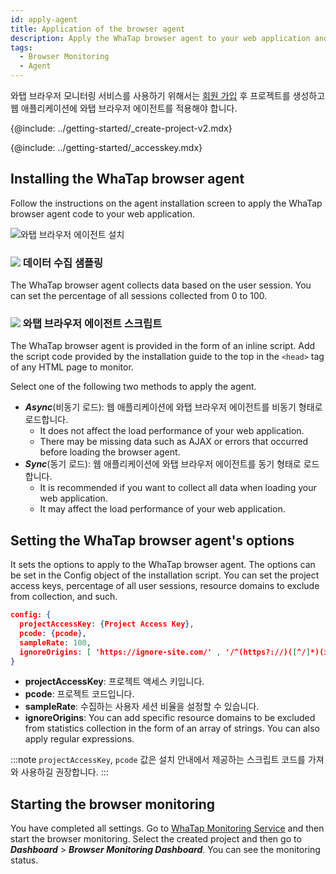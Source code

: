 ```yaml
---
id: apply-agent
title: Application of the browser agent
description: Apply the WhaTap browser agent to your web application and start the browser monitoring.
tags:
  - Browser Monitoring
  - Agent
---
```



와탭 브라우저 모니터링 서비스를 사용하기 위해서는 [회원 가입](https://www.whatap.io/ko/signup/) 후 프로젝트를 생성하고 웹 애플리케이션에 와탭 브라우저 에이전트를 적용해야 합니다.

{@include: ../getting-started/_create-project-v2.mdx}  

{@include: ../getting-started/_accesskey.mdx}

## Installing the WhaTap browser agent

Follow the instructions on the agent installation screen to apply the WhaTap browser agent code to your web application.

![와탭 브라우저 에이전트 설치](/img/rum-apply-agent.png)

### ![](/img/number-01.png) 데이터 수집 샘플링

The WhaTap browser agent collects data based on the user session. You can set the percentage of all sessions collected from 0 to 100.

### ![](/img/number-02.png) 와탭 브라우저 에이전트 스크립트

The WhaTap browser agent is provided in the form of an inline script. Add the script code provided by the installation guide to the top in the `<head>` tag of any HTML page to monitor.

Select one of the following two methods to apply the agent.

-   **_Async_**(비동기 로드): 웹 애플리케이션에 와탭 브라우저 에이전트를 비동기 형태로 로드합니다. 
    -   It does not affect the load performance of your web application. 
    -   There may be missing data such as AJAX or errors that occurred before loading the browser agent.
-   **_Sync_**(동기 로드): 웹 애플리케이션에 와탭 브라우저 에이전트를 동기 형태로 로드합니다.
    -   It is recommended if you want to collect all data when loading your web application. 
    -   It may affect the load performance of your web application.

## Setting the WhaTap browser agent's options

It sets the options to apply to the WhaTap browser agent. The options can be set in the Config object of the installation script. You can set the project access keys, percentage of all user sessions, resource domains to exclude from collection, and such.

```json title='config example' showLineNumbers
config: {
  projectAccessKey: {Project Access Key},
  pcode: {pcode},
  sampleRate: 100,
  ignoreOrigins: [ 'https://ignore-site.com/' , '/^(https?://)([^/]*)(ignore-site.io)(/)(.*)/i' ],
}
```

-   **projectAccessKey**: 프로젝트 액세스 키입니다.
-   **pcode**: 프로젝트 코드입니다.
-   **sampleRate**: 수집하는 사용자 세션 비율을 설정할 수 있습니다.
-   **ignoreOrigins**: You can add specific resource domains to be excluded from statistics collection in the form of an array of strings. You can also apply regular expressions.

:::note
`projectAccessKey`, `pcode` 값은 설치 안내에서 제공하는 스크립트 코드를 가져와 사용하길 권장합니다.
:::

## Starting the browser monitoring

You have completed all settings. Go to [WhaTap Monitoring Service](https://service.whatap.io) and then start the browser monitoring. Select the created project and then go to **_Dashboard_** > **_Browser Monitoring Dashboard_**. You can see the monitoring status.

